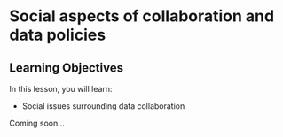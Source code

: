 # Social aspects of collaboration and data policies

## Learning Objectives

In this lesson, you will learn:

- Social issues surrounding data collaboration


Coming soon...
